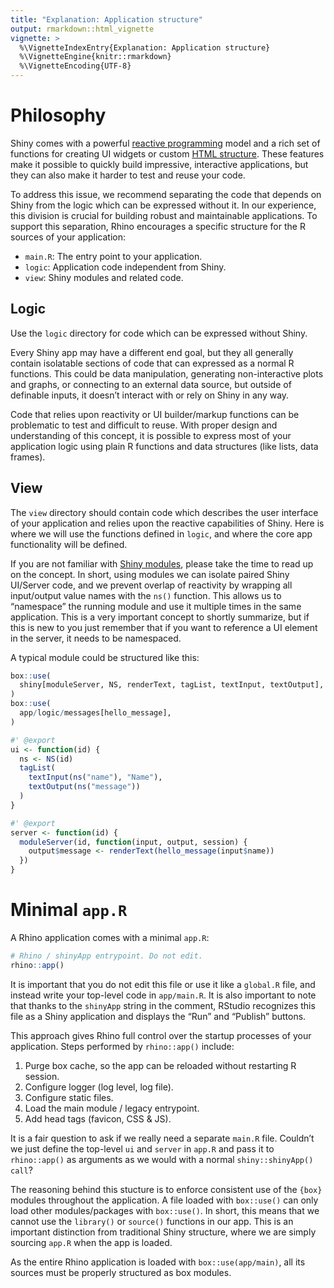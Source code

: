 ```yaml
---
title: "Explanation: Application structure"
output: rmarkdown::html_vignette
vignette: >
  %\VignetteIndexEntry{Explanation: Application structure}
  %\VignetteEngine{knitr::rmarkdown}
  %\VignetteEncoding{UTF-8}
---
```


# Philosophy

Shiny comes with a powerful
[reactive programming](https://shiny.rstudio.com/articles/reactivity-overview.html) model
and a rich set of functions for creating UI widgets
or custom [HTML structure](https://shiny.rstudio.com/articles/tag-glossary.html).
These features make it possible to quickly build impressive, interactive applications,
but they can also make it harder to test and reuse your code.

To address this issue, we recommend separating the code that depends on Shiny
from the logic which can be expressed without it.
In our experience, this division is crucial for building robust and maintainable applications.
To support this separation,
Rhino encourages a specific structure for the R sources of your application:

* `main.R`: The entry point to your application.
* `logic`: Application code independent from Shiny.
* `view`: Shiny modules and related code.

## Logic

Use the `logic` directory for code which can be expressed without Shiny.

Every Shiny app may have a different end goal,
but they all generally contain isolatable sections of code
that can expressed as a normal R functions.
This could be data manipulation, generating non-interactive plots and graphs,
or connecting to an external data source,
but outside of definable inputs, it doesn't interact with or rely on Shiny in any way.

Code that relies upon reactivity or UI builder/markup functions
can be problematic to test and difficult to reuse.
With proper design and understanding of this concept,
it is possible to express most of your application logic
using plain R functions and data structures (like lists, data frames).

## View

The `view` directory should contain code which describes the user interface of your application
and relies upon the reactive capabilities of Shiny.
Here is where we will use the functions defined in `logic`,
and where the core app functionality will be defined.

If you are not familiar with [Shiny modules](https://shiny.rstudio.com/articles/modules.html),
please take the time to read up on the concept.
In short, using modules we can isolate paired Shiny UI/Server code,
and we prevent overlap of reactivity
by wrapping all input/output value names with the `ns()` function.
This allows us to "namespace" the running module
and use it multiple times in the same application.
This is a very important concept to shortly summarize,
but if this is new to you just remember that if you want to reference a UI element in the server,
it needs to be namespaced.

A typical module could be structured like this:

``` r
box::use(
  shiny[moduleServer, NS, renderText, tagList, textInput, textOutput],
)
box::use(
  app/logic/messages[hello_message],
)

#' @export
ui <- function(id) {
  ns <- NS(id)
  tagList(
    textInput(ns("name"), "Name"),
    textOutput(ns("message"))
  )
}

#' @export
server <- function(id) {
  moduleServer(id, function(input, output, session) {
    output$message <- renderText(hello_message(input$name))
  })
}
```

# Minimal `app.R`

A Rhino application comes with a minimal `app.R`:

```r
# Rhino / shinyApp entrypoint. Do not edit.
rhino::app()
```

It is important that you do not edit this file or use it like a `global.R` file,
and instead write your top-level code in `app/main.R`.
It is also important to note that thanks to the `shinyApp` string in the comment,
RStudio recognizes this file as a Shiny application
and displays the "Run" and "Publish" buttons.

This approach gives Rhino full control over the startup processes of your application.
Steps performed by `rhino::app()` include:

1. Purge box cache, so the app can be reloaded without restarting R session.
2. Configure logger (log level, log file).
3. Configure static files.
4. Load the main module / legacy entrypoint.
5. Add head tags (favicon, CSS & JS).

It is a fair question to ask if we really need a separate `main.R` file.
Couldn't we just define the top-level `ui` and `server` in `app.R`
and pass it to `rhino::app()` as arguments as we would with a normal `shiny::shinyApp() call`?

The reasoning behind this stucture is to enforce consistent use of the `{box}` modules
throughout the application.
A file loaded with `box::use()` can only load other modules/packages with `box::use()`.
In short, this means that we cannot use the `library()` or `source()` functions in our app.
This is an important distinction from traditional Shiny structure,
where we are simply sourcing `app.R` when the app is loaded.

As the entire Rhino application is loaded with `box::use(app/main)`,
all its sources must be properly structured as box modules.
